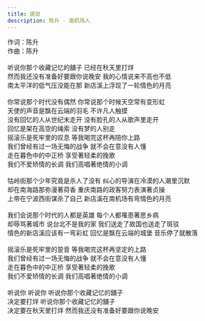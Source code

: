```yaml
---
title: 斑驳
description: 陈升 - 南机场人
---
```


作词：陈升<br />作曲：陈升<br /><br />听说你那个收藏记忆的舖子 已经在秋天里打烊<br />然而我还没有准备好要跟你说晚安 我的心情说来不高也不低<br />南太平洋的低气压没能在那 新店溪上浮现了一轮情色的月亮<br /><br />你常说那个时代没有偶然 你常说那个时候天空常有变形虹<br />天使的声音是飘在云端的羽毛 不许凡人触摸<br />没有回忆的人从世纪末走开 没有脸孔的人从歌声里走开<br />回忆是架在高空的绳索 没有梦的人别走<br />摇滚乐是死牢里的叹息 等我喝完这杯再陪你上路<br />我们曾经有过一场无悔的战争 就不会在意没有人懂<br />走在暮色中的中正桥 享受著轻柔的挽歌<br />我们不爱矫情的长调 我们高唱著绝情的小调<br /><br />牯岭街那个少年究竟是杀人了没有 纠心的导演在冷漠的人潮里沉默<br />却在南海路那弥漫著荷香 重庆南路的政客努力表演著贞操<br />上帝在宁波西街谋杀了自己 新店溪在南机场有弯情色的月亮<br /><br />我们会说那个时代的人都是英雄 每个人都罹患著思乡病<br />却辱骂著城市 说台北不是我的家 我们送走了故国也送走了斑驳<br />情色的新店溪应该有一弯彩虹 回忆是飘在云端的城堡 音乐停了就散落<br /><br />摇滚乐是死牢里的跫音 等我喝完这杯再坚定的上路<br />我们曾经有过一场无悔的战争 就不会在意没有人懂<br />走在暮色中的中正桥 享受著轻柔的挽歌<br />我们不爱矫情的长调 我们高唱著绝情的小调<br /><br />听说你 听说你 听说你那个收藏记忆的舖子<br />决定要打烊 听说你那个收藏记忆的舖子<br />决定要在秋天里打烊 然而我还没有准备好要跟你说晚安